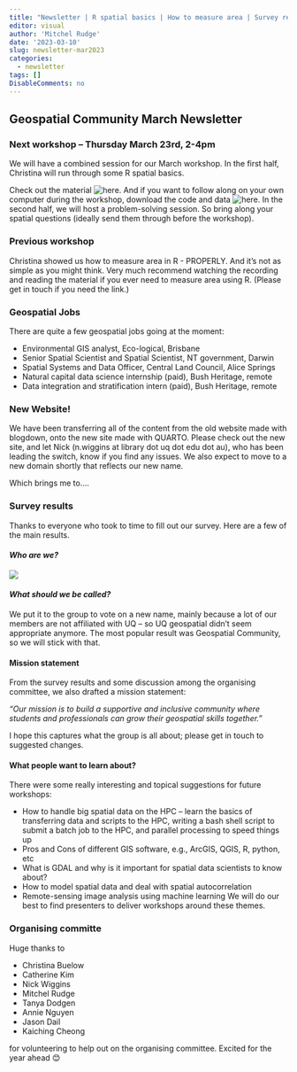 ```yaml
---
title: "Newsletter | R spatial basics | How to measure area | Survey results"
editor: visual
author: 'Mitchel Rudge'
date: '2023-03-10'
slug: newsletter-mar2023
categories:
  - newsletter
tags: []
DisableComments: no
---
```


## Geospatial Community March Newsletter

### Next workshop -- Thursday March 23rd, 2-4pm

We will have a combined session for our March workshop. In the first half, Christina will run through some R spatial basics. 

Check out the material ![here](https://cabuelow.quarto.pub/r-for-mapping-and-more/). And if you want to follow along on your own computer during the workshop, download the code and data ![here](https://github.com/cabuelow/R-spatial-2022). In the second half, we will host a problem-solving session. So bring along your spatial questions (ideally send them through before the workshop).

### Previous workshop

Christina showed us how to measure area in R - PROPERLY. And it's not as simple as you might think. Very much recommend watching the recording and reading the material if you ever need to measure area using R. (Please get in touch if you need the link.)

### Geospatial Jobs

There are quite a few geospatial jobs going at the moment: 

- Environmental GIS analyst, Eco-logical, Brisbane 
- Senior Spatial Scientist and Spatial Scientist, NT government, Darwin 
- Spatial Systems and Data Officer, Central Land Council, Alice Springs 
- Natural capital data science internship (paid), Bush Heritage, remote 
- Data integration and stratification intern (paid), Bush Heritage, remote

### New Website!

We have been transferring all of the content from the old website made with blogdown, onto the new site made with QUARTO. Please check out the new site, and let Nick (n.wiggins at library dot uq dot edu dot au), who has been leading the switch, know if you find any issues. We also expect to move to a new domain shortly that reflects our new name.

Which brings me to....

### Survey results

Thanks to everyone who took to time to fill out our survey. Here are a few of the main results.

#### *Who are we?*

![](survey-who-we-are.png)

#### *What should we be called?* 

We put it to the group to vote on a new name, mainly because a lot of our members are not affiliated with UQ -- so UQ geospatial didn't seem appropriate anymore. The most popular result was Geospatial Community, so we will stick with that.

#### **Mission statement**

From the survey results and some discussion among the organising committee, we also drafted a mission statement:

*"Our mission is to build a supportive and inclusive community where students and professionals can grow their geospatial skills together."*

I hope this captures what the group is all about; please get in touch to suggested changes.

#### What people want to learn about?
There were some really interesting and topical suggestions for future workshops:

-	How to handle big spatial data on the HPC – learn the basics of transferring data and scripts to the HPC, writing a bash shell script to submit a batch job to the HPC, and parallel processing to speed things up
-	Pros and Cons of different GIS software, e.g., ArcGIS, QGIS, R, python, etc
-	What is GDAL and why is it important for spatial data scientists to know about?
-	How to model spatial data and deal with spatial autocorrelation
-	Remote-sensing image analysis using machine learning 
We will do our best to find presenters to deliver workshops around these themes. 

### Organising committe

Huge thanks to

-	Christina Buelow
-	Catherine Kim
-	Nick Wiggins 
-	Mitchel Rudge
-	Tanya Dodgen
-	Annie Nguyen 
-	Jason Dail 
-	Kaiching Cheong 

for volunteering to help out on the organising committee. Excited for the year ahead 😊 

